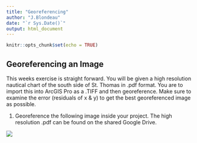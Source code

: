 ```yaml
---
title: "Georeferencing"
author: "J.Blondeau"
date: "`r Sys.Date()`"
output: html_document
---
```


```r
knitr::opts_chunk$set(echo = TRUE)
```

## Georeferencing an Image

This weeks exercise is straight forward. You will be given a high resolution nautical chart of the south side of St. Thomas in .pdf format. You are to import this into ArcGIS Pro as a .TIFF and then georeference. Make sure to examine the error (residuals of x & y) to get the best georeferenced image as possible.

1.  Georeference the following image inside your project. The high resolution .pdf can be found on the shared Google Drive.

![](chart.jpg)
